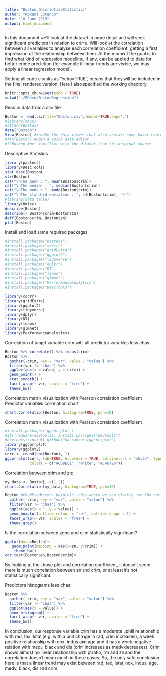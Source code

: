 ```yaml
---
title: "Boston_DescriptiveStatistics"
author: "Roxana Butenco"
date: "18 June 2019"
output: html_document
---
```

In this document we'll look at the dataset in more detail and will seek significant predictors in relation to crime. 
Will look at the correlation between all variables to analyse each correlation coefficient, getting a first impression 
of the relationship between them. At the moment the goal is to find what kind of regression modelling, if any, 
can be applied to data for better crime prediction (for example if linear trends are visible, we may apply 
a linear regression model).  

Setting all code chunks as “echo=TRUE”, means that they will be included in the final rendered version. 
Here I also specified the working directory.
```r
knitr::opts_chunk$set(echo = TRUE)
setwd("~/RDemo/BostonRegression")
```

Read in data from a csv file
```r
Boston = read.csv(file="Boston.csv",header=TRUE,sep=",")
#library(MASS)
#attach(Boston)
data("Boston")
View(Boston) #invoke the data viewer that also contain some basic exploratory features
#fix(Boston) #open a quick data editor
#??Boston #get familliar with the dataset from its original source
```

Descriptive Statistics
```r
library(pastecs)
library(DescTools)
stat.desc(Boston)
str(Boston)
cat("\nThe mean : ", mean(Boston$crim))
cat("\nThe median : ", median(Boston$crim))
cat("\nThe mode : ", mode(Boston$crim))
cat("\nThe standard deviation : ", sd(Boston$crim), "\n")
#library(data.table)
library(Hmisc)
describe(Boston)
describe(~ Boston$crim+Boston$zn)
deff(Boston$crim, Boston$zn)
plot(Boston)
```

Install and load some required packages
```r
#install.packages("pastecs")
#install.packages("corrr")
#install.packages("gridExtra")
#install.packages("ggplot2")
#install.packages("tidyverse")
#install.packages("dplyr")
#install.packages("DT")
#install.packages("leaps")
#install.packages("glmnet")
#install.packages("PerformanceAnalytics")
#install.packages("DescTools")

library(corrr)
library(gridExtra)
library(ggplot2)
library(tidyverse)
library(dplyr)
library(DT)
library(leaps)
library(glmnet)
library(PerformanceAnalytics)
```


Correlation of target variable crim with all predictor variables less chas:
```r
Boston %>% correlate() %>% focus(crim)
Boston %>%
  gather(-crim, key = "var", value = "value") %>%
  filter(var != "chas") %>%
  ggplot(aes(x = value, y = crim)) +
  geom_point() +
  stat_smooth() +
  facet_wrap(~ var, scales = "free") +
  theme_bw()
```

Correlation matrix visualization with Pearson correlation coefficient
Predictor variables correlation chart 
```r
chart.Correlation(Boston, histogram=TRUE, pch=19)
```

Correlation matrix visualization with Pearson correlation coefficient
```r
#install.packages("ggcorrplot") 
#if(!require(devtools)) install.packages("devtools")
#devtools::install_github("kassambara/ggcorrplot")
library(ggcorrplot)
library(ggplot2)
corr <- round(cor(Boston), 1)
ggcorrplot(corr, lab=TRUE, hc.order = TRUE, outline.col = "white", type = "full", ggtheme = ggplot2::theme_gray,
           colors = c("#6D9EC1", "white", "#E46726")) 
```
 

Correlation between crim and zn: 
```r
my_data <- Boston[, c(1,2)]
chart.Correlation(my_data, histogram=TRUE, pch=19)

Boston %>% #Predictors boxplots -chas where we can clearly see the outliers 
  gather(-crim, key = "var", value = "value") %>%
  filter(var != "chas") %>%
  ggplot(aes(x = '',y = value)) +
  geom_boxplot(outlier.colour = "red", outlier.shape = 1) +
  facet_wrap(~ var, scales = "free") +
  theme_grey()
```

Is the correlation between zone and crim statistically significant?
```r
ggplot(data=Boston)+
   geom_point(mapping = aes(x=zn, y=crim)) +
    theme_bw()
cor.test(Boston$zn,Boston$crim)#
```
By looking at the above plot and correlation coefficient, it doesn't seem there is much correlation between zn and crim, 
or at least it's not statistically significant.

Predictors histograms less chas:
```r
Boston %>% 
  gather(-crim, key = "var", value = "value") %>%
  filter(var != "chas") %>%
  ggplot(aes(x = value)) +
  geom_histogram() +
  facet_wrap(~ var, scales = "free") +
  theme_bw()
```

In conclusion, our response variable crim has a moderate uphill relationship with rad, tax, lstat (e.g. with a unit change in rad, 
crim increases), a week positive relationship with nox, indus and age and it has a week negative relation with medv, black and dis 
(crim increases as medv decreases). 
Crim shows almost no linear relationship with ptratio, rm and zn and the correlation doesn't mean much in these cases.
So, the only safe conclusion here is that a linear trend may exist between rad, tax, lstat, nox, indus, age, medv, black, dis and crim.
